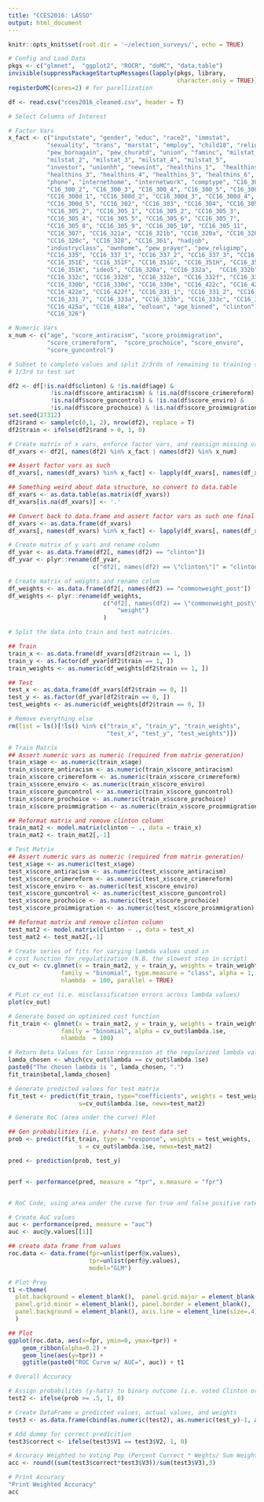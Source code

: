 ```yaml
---
title: "CCES2016: LASSO"
output: html_document
---
```

```r
knitr::opts_knit$set(root.dir = '~/election_surveys/', echo = TRUE)
```

```r
# Config and Load Data
pkgs <- c("glmnet",  "ggplot2", "ROCR", "doMC", "data.table")
invisible(suppressPackageStartupMessages(lapply(pkgs, library, 
                                                character.only = TRUE)))
registerDoMC(cores=2) # for parellization

df <- read.csv("cces2016_cleaned.csv", header = T)
```

```r
# Select Columns of Interest

# Factor Vars
x_fact <- c("inputstate", "gender", "educ", "race2", "immstat",
           "sexuality", "trans", "marstat", "employ", "child18", "religpew",
           "pew_bornagain", "pew_churatd", "union", "faminc", "milstat_1", 
           "milstat_2", "milstat_3", "milstat_4", "milstat_5",
           "investor", "unionhh", "newsint", "healthins_1",  "healthins_2",
           "healthins_3", "healthins_4", "healthins_5", "healthins_6",
           "phone", "internethome", "internetwork", "comptype", "C16_300_1",
           "C16_300_2", "C16_300_3", "C16_300_4", "C16_300_5", "C16_300_6",
           "CC16_300d_1", "CC16_300d_2", "CC16_300d_3", "CC16_300d_4", 
           "CC16_300d_5", "CC16_302", "CC16_303", "CC16_304", "CC16_305_1",
           "CC16_305_2", "CC16_305_1", "CC16_305_2", "CC16_305_3",
           "CC16_305_4", "CC16_305_5", "CC16_305_6", "CC16_305_7", 
           "CC16_305_8", "CC16_305_9", "CC16_305_10", "CC16_305_11",
           "CC16_307", "CC16_321a", "CC16_321b", "CC16_320a", "CC16_320b", 
           "CC16_320c", "CC16_328", "CC16_361", "hadjob",
           "industryclass", "ownhome", "pew_prayer", "pew_religimp",
           "CC16_335", "CC16_337_1", "CC16_337_2", "CC16_337_3", "CC16_351B", 
           "CC16_351E", "CC16_351F", "CC16_351G", "CC16_351H", "CC16_351I", 
           "CC16_351K", "ideo5", "CC16_320a", "CC16_332a",  "CC16_332b",
           "CC16_332c", "CC16_332d", "CC16_332e", "CC16_332f", "CC16_330a",
           "CC16_330b", "CC16_330d", "CC16_330e", "CC16_422c", "CC16_422d",
           "CC16_422e", "CC16_422f", "CC16_331_1", "CC16_331_2", "CC16_331_3",
           "CC16_331_7", "CC16_333a", "CC16_333b", "CC16_333c", "CC16_333d",
           "CC16_425a", "CC16_418a", "edloan", "age_binned", "clinton", 
           "CC16_326")

# Numeric Vars
x_num <- c("age", "score_antiracism", "score_proimmigration", 
           "score_crimereform",  "score_prochoice", "score_enviro", 
           "score_guncontrol")
```

``` r
# Subset to complete values and split 2/3rds of remaining to training set and
# 1/3rd to test set

df2 <- df[!is.na(df$clinton) & !is.na(df$age) &
            !is.na(df$score_antiracism) & !is.na(df$score_crimereform) &
            !is.na(df$score_guncontrol) & !is.na(df$score_enviro) & 
            !is.na(df$score_prochoice) & !is.na(df$score_proimmigration), ]
set.seed(27312)
df2$rand <- sample(c(0,1, 2), nrow(df2), replace = T)
df2$train <- ifelse(df2$rand > 0, 1, 0)

# Create matrix of x vars, enforce factor vars, and reassign missing values.
df_xvars <- df2[, names(df2) %in% x_fact | names(df2) %in% x_num]

## Assert factor vars as such
df_xvars[, names(df_xvars) %in% x_fact] <- lapply(df_xvars[, names(df_xvars) %in% x_fact], as.factor)

## Something weird about data structure, so convert to data.table
df_xvars <- as.data.table(as.matrix(df_xvars))
df_xvars[is.na(df_xvars)] <- '.'

## Convert back to data.frame and assert factor vars as such one final time
df_xvars <- as.data.frame(df_xvars)
df_xvars[, names(df_xvars) %in% x_fact] <- lapply(df_xvars[, names(df_xvars) %in% x_fact], as.factor)

# Create matrix of y vars and rename column
df_yvar <- as.data.frame(df2[, names(df2) == "clinton"])
df_yvar <- plyr::rename(df_yvar,
                        c("df2[, names(df2) == \"clinton\"]" = "clinton"))

# Create matrix of weights and rename colum
df_weights <- as.data.frame(df2[, names(df2) == "commonweight_post"])
df_weights <- plyr::rename(df_weights,
                           c("df2[, names(df2) == \"commonweight_post\"]" =
                               "weight")
                           )
```

``` r
# Split the data into train and test matricies. 

## Train
train_x <- as.data.frame(df_xvars[df2$train == 1, ])
train_y <- as.factor(df_yvar[df2$train == 1, ])
train_weights <- as.numeric(df_weights[df2$train == 1, ])

## Test
test_x <- as.data.frame(df_xvars[df2$train == 0, ])
test_y <- as.factor(df_yvar[df2$train == 0, ])
test_weights <- as.numeric(df_weights[df2$train == 0, ])

# Remove everything else
rm(list = ls()[!ls() %in% c("train_x", "train_y", "train_weights",
                            "test_x", "test_y", "test_weights")])
```

``` r

# Train Matrix
## Assert numeric vars as numeric (required from matrix generation)
train_x$age <- as.numeric(train_x$age)
train_x$score_antiracism <- as.numeric(train_x$score_antiracism)
train_x$score_crimereform <- as.numeric(train_x$score_crimereform)
train_x$score_enviro <- as.numeric(train_x$score_enviro)
train_x$score_guncontrol <- as.numeric(train_x$score_guncontrol)
train_x$score_prochoice <- as.numeric(train_x$score_prochoice)
train_x$score_proimmigration <- as.numeric(train_x$score_proimmigration)

## Reformat matrix and remove clinton column
train_mat2 <- model.matrix(clinton ~ ., data = train_x)
train_mat2 <- train_mat2[,-1]

# Test Matrix
## Assert numeric vars as numeric (required from matrix generation)
test_x$age <- as.numeric(test_x$age)
test_x$score_antiracism <- as.numeric(test_x$score_antiracism)
test_x$score_crimereform <- as.numeric(test_x$score_crimereform)
test_x$score_enviro <- as.numeric(test_x$score_enviro)
test_x$score_guncontrol <- as.numeric(test_x$score_guncontrol)
test_x$score_prochoice <- as.numeric(test_x$score_prochoice)
test_x$score_proimmigration <- as.numeric(test_x$score_proimmigration)

## Reformat matrix and remove clinton column
test_mat2 <- model.matrix(clinton ~ ., data = test_x)
test_mat2 <- test_mat2[,-1]
```

``` r

# Create series of fits for varying lambda values used in 
# cost function for regulatization (N.B. the slowest step in script)
cv_out <- cv.glmnet(x = train_mat2, y = train_y, weights = train_weights,
               family = "binomial", type.measure = "class", alpha = 1,
               nlambda  = 100, parallel = TRUE)

# PLot cv_out (i.e. misclassification errors across lambda values)
plot(cv_out)

# Generate based on optimized cost function
fit_train <- glmnet(x = train_mat2, y = train_y, weights = train_weights,
               family = "binomial", alpha = cv_out$lambda.1se,
               nlambda  = 100)

# Return Beta Values for lasso regression at the regularized lambda value
lamda_chosen <- which(cv_out$lambda == cv_out$lambda.1se)
paste0("The chosen lambda is ", lamda_chosen, ".")
fit_train$beta[,lamda_chosen]

# Generate predicted values for test matrix
fit_test <- predict(fit_train, type="coefficients", weights = test_weights,
                    s=cv_out$lambda.1se, newx=test_mat2) 
```

```r
# Generate RoC (area under the curve) Plot

## Gen probabilities (i.e. y-hats) on test data set
prob <- predict(fit_train, type = "response", weights = test_weights,
                    s = cv_out$lambda.1se, newx=test_mat2) 

pred <- prediction(prob, test_y)


perf <- performance(pred, measure = "tpr", x.measure = "fpr")


# RoC Code, using area under the curve for true and false positive rates.

# Create AuC values
auc <- performance(pred, measure = "auc")
auc <- auc@y.values[[1]]

## create data frame from values
roc.data <- data.frame(fpr=unlist(perf@x.values),
                       tpr=unlist(perf@y.values),
                       model="GLM")

# Plot Prep
t1 <-theme(                              
  plot.background = element_blank(),  panel.grid.major = element_blank(), 
  panel.grid.minor = element_blank(), panel.border = element_blank(), 
  panel.background = element_blank(), axis.line = element_line(size=.4)
  ) 

## Plot
ggplot(roc.data, aes(x=fpr, ymin=0, ymax=tpr)) +
    geom_ribbon(alpha=0.2) +
    geom_line(aes(y=tpr)) +
    ggtitle(paste0("ROC Curve w/ AUC=", auc)) + t1
```

``` r
# Overall Accuracy

# Assign probabilites (y-hats) to binary outcome (i.e. voted Clinton or Trump)
test2 <- ifelse(prob >= .5, 1, 0)

# Create DataFrame w predicted values, actual values, and weights
test3 <- as.data.frame(cbind(as.numeric(test2), as.numeric(test_y)-1, as.numeric(test_weights)))

# Add dummy for correct predicition
test3$correct <- ifelse(test3$V1 == test3$V2, 1, 0)

# Accuracy Weighted to Voting Pop (Percent Correct * Weghts/ Sum Weights)
acc <- round((sum(test3$correct*test3$V3))/sum(test3$V3),3)

# Print Accuracy 
"Print Weighted Accuracy"
acc 
```
